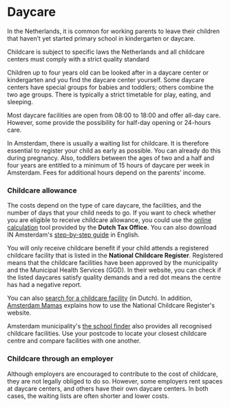 # Daycare
In the Netherlands, it is common for working parents to leave their children that haven’t yet started primary school in kindergarten or daycare. 

<callout>
  Childcare is subject to specific laws the Netherlands and all childcare centers must comply with a strict quality standard
</callout>

Children up to four years old can be looked after in a daycare center or kindergarten and you find the daycare center yourself. Some daycare centers have special groups for babies and toddlers; others combine the two age groups. There is typically a strict timetable for play, eating, and sleeping.

Most daycare facilities are open from 08:00 to 18:00 and offer all-day care. However, some provide the possibility for half-day opening or 24-hours care. 

In Amsterdam, there is usually a waiting list for childcare. It is therefore essential to register your child as early as possible. You can already do this during pregnancy. Also, toddlers between the ages of two and a half and four years are entitled to a minimum of 15 hours of daycare per week in Amsterdam. Fees for additional hours depend on the parents’ income.

### Childcare allowance
The costs depend on the type of care daycare, the facilities, and the number of days that your child needs to go. If you want to check whether you are eligible to receive childcare allowance, you could use the [online calculation](https://www.belastingdienst.nl/rekenhulpen/toeslagen/) tool provided by the **Dutch Tax Office**. You can also download IN Amsterdam's [step-by-step guide](https://dutchreview.com/wp-content/uploads/Child-Benefits-Calculation-Tool.pdf) in English. 

You will only receive childcare benefit if your child attends a registered childcare facility that is listed in the **National Childcare Register**. Registered means that the childcare facilities have been approved by the municipality and the Municipal Health Services (GGD). In their website, you can check if the listed daycares satisfy quality demands and a red dot means the centre has had a negative report. 

You can also [search for a childcare facility](https://www.landelijkregisterkinderopvang.nl/pp/#/) (in Dutch). In addition, [Amsterdam Mamas](http://www.amsterdam-mamas.nl/articles/using-dutch-national-childcare-register) explains how to use the National Childcare Register's website. 

Amsterdam municipality's [the school finder](https://schoolwijzer.amsterdam.nl/en/) also provides all recognised childcare facilities. Use your postcode to locate your closest childcare centre and compare facilities with one another.

### Childcare through an employer
Although employers are encouraged to contribute to the cost of childcare, they are not legally obliged to do so. However, some employers rent spaces at daycare centers, and others have their own daycare centers. In both cases, the waiting lists are often shorter and lower costs. 